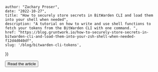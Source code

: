 

    author: "Zachary Proser", 
    date: "2022-10-27", 
    title: "How to securely store secrets in BitWarden CLI and load them into your shell when needed", 
    description: "A tutorial on how to write and use shell functions to fetch your tokens from the BitWarden CLI with one command. ",
    href: "https://blog.gruntwork.io/how-to-securely-store-secrets-in-bitwarden-cli-and-load-them-into-your-zsh-shell-when-needed-f12d4d040df",
    slug: '/blog/bitwarden-cli-tokens',
})


<Button href={metadata.href}>Read the article</Button>

